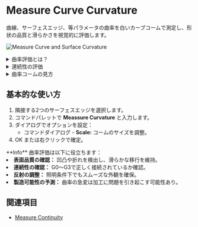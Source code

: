 
# Measure Curve Curvature

<Reference shortcut="" command="Measure Curvature" button="" />

曲線、サーフェスエッジ、等パラメータの曲率を白いカーブコームで測定し、形状の品質と滑らかさを視覚的に評価します。

![Measure Curve and Surface Curvature](/img/measure-curve-surface-curvature.png)


<details>
  <summary>曲率評価とは？</summary>
  <div className="px-4">
    <p className="mt-2">
      <strong>曲率測定</strong>ツールは、曲線やサーフェスの滑らかさと連続性を評価するために曲率を分析します。
      各点での半径の逆数（曲率）を示す「コーム（櫛）」を表示し、高品質なサーフェス作成に役立ちます。
    </p>

    <img src="/img/curvature-comb.png" alt="Curvature Comb" className="mt-4" />

    <p className="mt-2">
      <strong>曲率</strong>は、その点における半径の逆数として計算されます。これは、離散的な点で視覚的に「コーム」で表示されます。<strong>フロー</strong>と呼ばれるこれらの線の変化は、曲線の挙動や形状を示します。
      <br /><br />
      1. 各コーム線の<strong>長さ</strong>は、その点の半径の逆数に比例します。つまり、曲率が大きいほど線が長くなります。
      <br /><br />
      2. 各線の<strong>方向</strong>は、その点での曲率に対して垂直（法線方向）です。
      <br /><br />
      3. この例の<strong>赤い</strong>輪郭は、曲線の形状と流れを示しています。

      > **注:** 曲線やサーフェスの端が平らな場合、曲率は表示されません。
    </p>
  </div>
</details>


<details>
  <summary>連続性の評価</summary>
  <div className="px-4">
  <p className="mt-2">
    このツールを使って、曲線やサーフェスが<strong>G0</strong>、<strong>G1</strong>、<strong>G2</strong>、<strong>G3</strong>の連続性を持っているかを確認できます。

    <ul>
    <li><strong>G0</strong>（位置連続） - 同じ点で接しているが、角や方向のズレがある。</li>
      <li><strong>G1</strong>（接線連続） - 接線は揃っているが、曲率は異なる。</li>
      <li><strong>G2</strong>（曲率連続） - 曲率も一致しており、滑らかに繋がっているが、コーム線は接線になっていない。</li>
      <li><strong>G3</strong>（加速度連続） - 曲率と接線が完全に一致し、極めて滑らかな接続が実現される。</li> 
    </ul>
    連続性の詳細は <a href="/cad-essentials/continuity-curve-and-surface">こちら</a>。

    ![Curvature Examples on G0, G1, and G2](/img/curvature-0.png)
  </p>
  </div>
</details>

<details>
  <summary>曲率コームの見方</summary>
  <div className="px-4">
  <p className="mt-2">
  曲率コームを読み取る際は、線の長さの変化に注目します。
  <ul>
    <li><strong>1.</strong> 線の長さが等しい：一定の曲率（円弧など）。</li>
      <li><strong>2.</strong> 長さが変化する：加速や減速など曲率が変わっている。</li>
      <li><strong>3.</strong> 線がゼロになり反転：無曲率（平坦な点）、変曲点。</li>
      <li><strong>4.</strong> コームの切れ目：<a href="/cad-essentials/nurbs-overview#spans">編集点</a>または曲線間の不連続。</li> 
  </ul>

    ![Understanding Curvature Combs](/img/curvature-comb-1.png)

  </p>
  </div>
</details>

## 基本的な使い方

1. 隣接する2つのサーフェスエッジを選択します。  
2. コマンドパレットで **Meassure Curvature** と入力します。
3. ダイアログでオプションを設定：
   - <Kst>コマンドダイアログ</Kst>
         - **Scale:**  コームのサイズを調整。 
4. OK または右クリックで確定。

<VideoPlayer fileName="measure-curve-curvature-0"/>

<Callout type="info" emoji="💡">
**Info**    
曲率評価は以下に役立ちます：
  <li><strong>表面品質の確認：</strong> 凹凸や折れを検出し、滑らかな移行を維持。</li>
  <li><strong>連続性の確認：</strong> G0〜G3で正しく接続されているか確認。</li>
  <li><strong>反射の調整：</strong> 照明条件下でもスムーズな外観を確保。</li>
  <li><strong>製造可能性の予測：</strong> 曲率の急変は加工に問題を引き起こす可能性あり。</li>
</Callout>

## 関連項目
- [Measure Continuity](/solid/measure-continuity)
